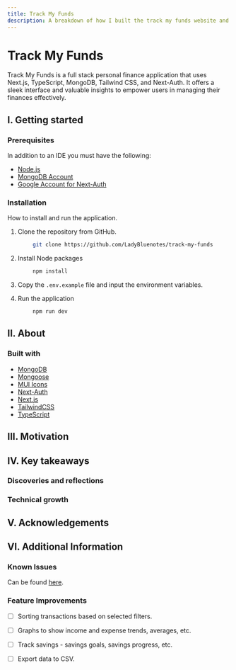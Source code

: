 ```yaml
---
title: Track My Funds
description: A breakdown of how I built the track my funds website and what I learned in the process.
---
```



# Track My Funds

<Hero src="/TMF.png" alt="Screen shot of track my funds website home page." repo="https://github.com/LadyBluenotes/track-my-funds" href="https://www.trackmyfunds.app/" />


Track My Funds is a full stack personal finance application that uses Next.js, TypeScript, MongoDB, Tailwind CSS, and Next-Auth. It offers a sleek interface and valuable insights to empower users in managing their finances effectively.

## I. Getting started

### Prerequisites

In addition to an IDE you must have the following:

- [Node.js](https://nodejs.org/en)
- [MongoDB Account](https://www.mongodb.com/)
- [Google Account for Next-Auth](https://next-auth.js.org/providers/google)

### Installation

How to install and run the application.

1. Clone the repository from GitHub.
```bash copy
        git clone https://github.com/LadyBluenotes/track-my-funds
```

2. Install Node packages
```bash copy
        npm install
```

3. Copy the `.env.example` file and input the environment variables.

4. Run the application
```bash copy
        npm run dev
```

## II. About

### Built with

- [MongoDB](https://www.mongodb.com/)
- [Mongoose](https://mongoosejs.com/docs/guide.html)
- [MUI Icons](https://mui.com/material-ui/material-icons/)
- [Next-Auth](https://next-auth.js.org/)
- [Next.js](https://nextjs.org/)
- [TailwindCSS](https://tailwindcss.com/)
- [TypeScript](https://www.typescriptlang.org/)



## III. Motivation

## IV. Key takeaways

### Discoveries and reflections

### Technical growth


## V. Acknowledgements



## VI. Additional Information



### Known Issues

Can be found [here](https://github.com/LadyBluenotes/track-my-funds/issues).

### Feature Improvements

- [ ] Sorting transactions based on selected filters.
- [ ] Graphs to show income and expense trends, averages, etc.
- [ ] Track savings - savings goals, savings progress, etc.
- [ ] Export data to CSV.

